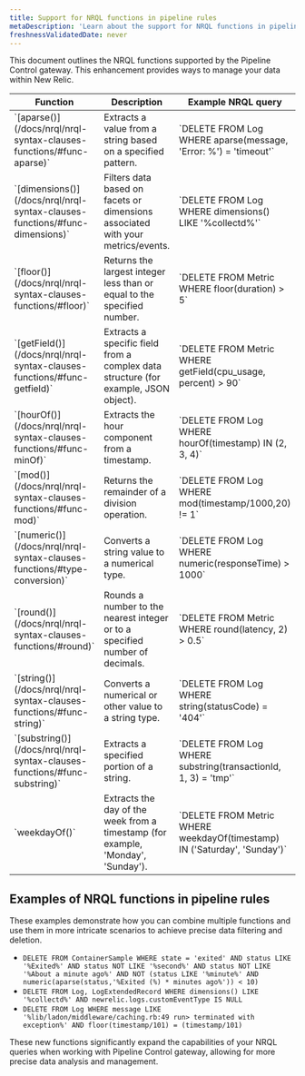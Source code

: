 ```yaml
---
title: Support for NRQL functions in pipeline rules
metaDescription: 'Learn about the support for NRQL functions in pipeline rules and how to use them effectively.'
freshnessValidatedDate: never
---
```

This document outlines the NRQL functions supported by the Pipeline Control gateway. This enhancement provides ways to manage your data within New Relic.

<table>
        <thead>
            <tr>
                <th>Function</th>
                <th>Description</th>
                <th>Example NRQL query</th>
            </tr>
        </thead>
        <tbody>
            <tr>
                <td>`[aparse()](/docs/nrql/nrql-syntax-clauses-functions/#func-aparse)`</td>
                <td>Extracts a value from a string based on a specified pattern.</td>
                <td>`DELETE FROM Log WHERE aparse(message, 'Error: %') = 'timeout'`</td>
            </tr>
            <tr>
                <td>`[dimensions()](/docs/nrql/nrql-syntax-clauses-functions/#func-dimensions)`</td>
                <td>Filters data based on facets or dimensions associated with your metrics/events.</td>
                <td>`DELETE FROM Log WHERE dimensions() LIKE '%collectd%'`</td>
            </tr>
            <tr>
                <td>`[floor()](/docs/nrql/nrql-syntax-clauses-functions/#floor)`</td>
                <td>Returns the largest integer less than or equal to the specified number.</td>
                <td>`DELETE FROM Metric WHERE floor(duration) > 5`</td>
            </tr>
            <tr>
                <td>`[getField()](/docs/nrql/nrql-syntax-clauses-functions/#func-getfield)`</td>
                <td>Extracts a specific field from a complex data structure (for example, JSON object).</td>
                <td>`DELETE FROM Metric WHERE getField(cpu_usage, percent) > 90`</td>
            </tr>
            <tr>
                <td>`[hourOf()](/docs/nrql/nrql-syntax-clauses-functions/#func-minOf)`</td>
                <td>Extracts the hour component from a timestamp.</td>
                <td>`DELETE FROM Log WHERE hourOf(timestamp) IN (2, 3, 4)`</td>
            </tr>
            <tr>
                <td>`[mod()](/docs/nrql/nrql-syntax-clauses-functions/#func-mod)`</td>
                <td>Returns the remainder of a division operation.</td>
                <td>`DELETE FROM Log WHERE mod(timestamp/1000,20) != 1`</td>
            </tr>
            <tr>
                <td>`[numeric()](/docs/nrql/nrql-syntax-clauses-functions/#type-conversion)`</td>
                <td>Converts a string value to a numerical type.</td>
                <td>`DELETE FROM Log WHERE numeric(responseTime) > 1000`</td>
            </tr>
            <tr>
                <td>`[round()](/docs/nrql/nrql-syntax-clauses-functions/#round)`</td>
                <td>Rounds a number to the nearest integer or to a specified number of decimals.</td>
                <td>`DELETE FROM Metric WHERE round(latency, 2) > 0.5`</td>
            </tr>
            <tr>
                <td>`[string()](/docs/nrql/nrql-syntax-clauses-functions/#func-string)`</td>
                <td>Converts a numerical or other value to a string type.</td>
                <td>`DELETE FROM Log WHERE string(statusCode) = '404'`</td>
            </tr>
            <tr>
                <td>`[substring()](/docs/nrql/nrql-syntax-clauses-functions/#func-substring)`</td>
                <td>Extracts a specified portion of a string.</td>
                <td>`DELETE FROM Log WHERE substring(transactionId, 1, 3) = 'tmp'`</td>
            </tr>
            <tr>
                <td>`weekdayOf()`</td>
                <td>Extracts the day of the week from a timestamp (for example, 'Monday', 'Sunday').</td>
                <td>`DELETE FROM Metric WHERE weekdayOf(timestamp) IN ('Saturday', 'Sunday')`</td>
            </tr>
        </tbody>
    </table>


## Examples of NRQL functions in pipeline rules
These examples demonstrate how you can combine multiple functions and use them in more intricate scenarios to achieve precise data filtering and deletion.

- `DELETE FROM ContainerSample WHERE state = 'exited' AND status LIKE '%Exited%' AND status NOT LIKE '%second%' AND status NOT LIKE '%About a minute ago%' AND NOT (status LIKE '%minute%' AND numeric(aparse(status,'%Exited (%) * minutes ago%')) < 10)`
- `DELETE FROM Log, LogExtendedRecord WHERE dimensions() LIKE '%collectd%' AND newrelic.logs.customEventType IS NULL`
- `DELETE FROM Log WHERE message LIKE '%lib/ladon/middleware/caching.rb:49 run> terminated with exception%' AND floor(timestamp/101) = (timestamp/101)`

These new functions significantly expand the capabilities of your NRQL queries when working with Pipeline Control gateway, allowing for more precise data analysis and management.
